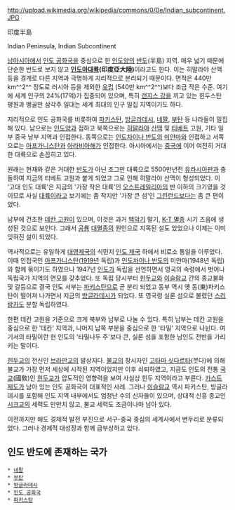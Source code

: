 http://upload.wikimedia.org/wikipedia/commons/0/0e/Indian_subcontinent.JPG

印度半島 

Indian Peninsula, Indian Subcontinent

[[남아시아]]에서 [[인도 공화국]]을 중심으로 한 [[인도양]]의 [[반도]](半島) 지역. 매우 넓기 때문에 단순한 반도로 보지 않고 '''[[인도]]아대륙(印度亞大陸)'''이라고도 한다. 이는 히말라야 산맥 등을 경계로 다른 지역과 극명하게 지리적으로 분리되기 때문이다. 면적은 440만 km^^2^^ 정도로 러시아 등을 제외한 [[유럽]] (540만 km^^2^^)보다 조금 작은 수준. 여기에 세계 인구의 24%(17억)가 집중되어 있으며, 특히 [[갠지스 강]]을 끼고 있는 힌두스탄 평원과 뱅골만 삼각주 일대는 세계 최대의 인구 밀집 지역이기도 하다.

지리적으로 인도 공화국를 비롯하여 [[파키스탄]], [[방글라데시]], [[네팔]], [[부탄]] 등 나라들이 밀집해 있다. 남으로는 [[인도양]]과 접하고 북쪽으로는 [[히말라야]] [[산맥]] 및 [[티베트]] 고원, 기타 일부 중국 남부 지역과 인접한다. 동쪽으로는 [[인도차이나 반도]]의 [[미얀마]]와 인접하고 서쪽으로는 [[아프가니스탄]]과 [[아라비아해]]가 인접한다. 아시아에서는 [[중국]]에 이어 여전히 거대한 대륙으로 손꼽히고 있다. 

원래는 현재와 같은 거대한 [[반도]]가 아닌 조그만 대륙으로 5500만년전 [[유라시아판]]과 충돌하여 지금의 티베트 고원과 붙게 되었고 그로 인해 히말라야 산맥이 형성되었다. 이 '고대 인도 대륙'은 지금의 '가장 작은 대륙'인 [[오스트레일리아]]의 반 이하의 크기였을 것이므로 사실 [[대륙]]이라고 보기에는 좀 작지만 '가장 큰 섬'인 [[그린란드]]보다는 좀 큰 편이었다.

남부에 건조한 [[데칸 고원]]이 있으며, 이것은 과거 [[백악기]] 말기, [[K-T 멸종]] 시기 즈음에 생성된 것으로 보인다. 그래서 [[공룡]] [[대멸종]]의 원인으로 지목된 설도 있었으나 이제는 이미 잊혀진 설이 되었다.

역사적으로는 유일하게 [[대영제국]]의 식민지 [[인도 제국]] 하에서 비로소 통일을 이루었다. 이때 인접국인 [[아프가니스탄]]([[1919년]] 독립)과 [[인도차이나 반도]]의 미얀마(1948년 독립)와 함께 묶이기도 하였으나 1947년 [[인도 공화국|인도]]가 독립을 선언하면서 영국의 속령에서 벗어나 독립국가 지역의 면모를 갖추었다. 또 독립 당시부터 [[힌두교]]와 [[이슬람교]] 간의 종교불화 및 갈등으로 결국 인도 서부는 [[파키스탄]]으로 곧 분리 되었고 동부 역시 옛 동(東)파키스탄이 떨어져 나가면서 지금의 [[방글라데시]]가 되었다. 또 영국령 실론 섬으로 불렸던 [[스리랑카]]도 분할 독립하였다.

한편 데칸 고원을 기준으로 크게 북부와 남부로 나눌 수 있다. 특히 남부는 데칸 고원을 중심으로 한 '데칸' 지역과, 나머지 남쪽 부분을 중심으로 한 '타밀' 지역으로 나뉜다. 여기서의 타밀이란 현 인도의 '타밀나두 주'보다 큰, 실론 섬을 포함한 남인도 전반을 가리키는 말이다.

[[힌두교]]의 전신인 [[브라만교]]의 발상지다. [[불교]]의 창시자인 [[고타마 싯다르타]](붓다)에 의해 불교가 가장 먼저 세상에 시작된 지역이었지만 이후 쇠퇴하였고, 지금도 인도의 전통 [[국교]](國敎)인 [[힌두교]]가 압도적인 영향력을 보여 사실상 힌두 지역이라고 부른다. [[카스트 제도]]가 남아 있는 인도 공화국이 대표적인 사례. 그러나 [[이슬람교]] 역시 파키스탄, 방글라데시를 포함해 인도 지역 내부에서도 엄청난 수의 신자들이 있으며, 상대적 신흥 종교인 [[시크교]]의 세력도 만만치 않고, 불교 세력도 조금이나마 남아 있다.

이전까지만 해도 경제적 발전 부진으로 서구-중국 중심의 세계사에서 변두리로 분류되었다. 그러나 경제적 대성장과 함께 급부상하고 있다.

== 인도 반도에 존재하는 국가 ==
 * [[네팔]]
 * [[부탄]]
 * [[방글라데시]]
 * [[인도 공화국]]
 * [[파키스탄]]
